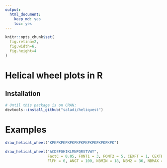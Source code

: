 ```yaml
---
output: 
  html_document: 
    keep_md: yes
    toc: yes
---
```

```r
knitr::opts_chunk$set(
  fig.retina=2,
  fig.width=6,
  fig.height=4
)
```

# Helical wheel plots in R

## Installation

```r
# Until this package is on CRAN:
devtools::install_github("saladi/heliquest")
```

# Examples

```r
draw_helical_wheel("KPKPKPKPKPKPKPKPKPKPKPKPKPKPK")

draw_helical_wheel("ACDEFGHIKLMNPQRSTVWY",
                   FactC = 0.05, FONT1 = 3, FONT2 = 5, CEXFT = 1, CEXTEXT = 0.8, Ang = 5.58074390482, Mom = 0.122081976943,
                   FlFH = 0, ANGT = 100, NBMIN = 18, NBM2 = 36, NBMAX = 54)
```

